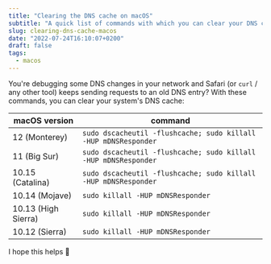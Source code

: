 ```yaml
---
title: "Clearing the DNS cache on macOS"
subtitle: "A quick list of commands with which you can clear your DNS cache on macOS"
slug: clearing-dns-cache-macos
date: "2022-07-24T16:10:07+0200"
draft: false
tags:
  - macos
---
```


You're debugging some DNS changes in your network and Safari (or `curl` / any other tool) keeps sending requests to an old DNS entry? 
With these commands, you can clear your system's DNS cache:

macOS version | command
--- | ---
12 (Monterey)|`sudo dscacheutil -flushcache; sudo killall -HUP mDNSResponder`
11 (Big Sur)|`sudo dscacheutil -flushcache; sudo killall -HUP mDNSResponder`
10.15 (Catalina)|`sudo dscacheutil -flushcache; sudo killall -HUP mDNSResponder`
10.14 (Mojave)|`sudo killall -HUP mDNSResponder`
10.13 (High Sierra)|`sudo killall -HUP mDNSResponder`
10.12 (Sierra)|`sudo killall -HUP mDNSResponder`

I hope this helps 🙂
